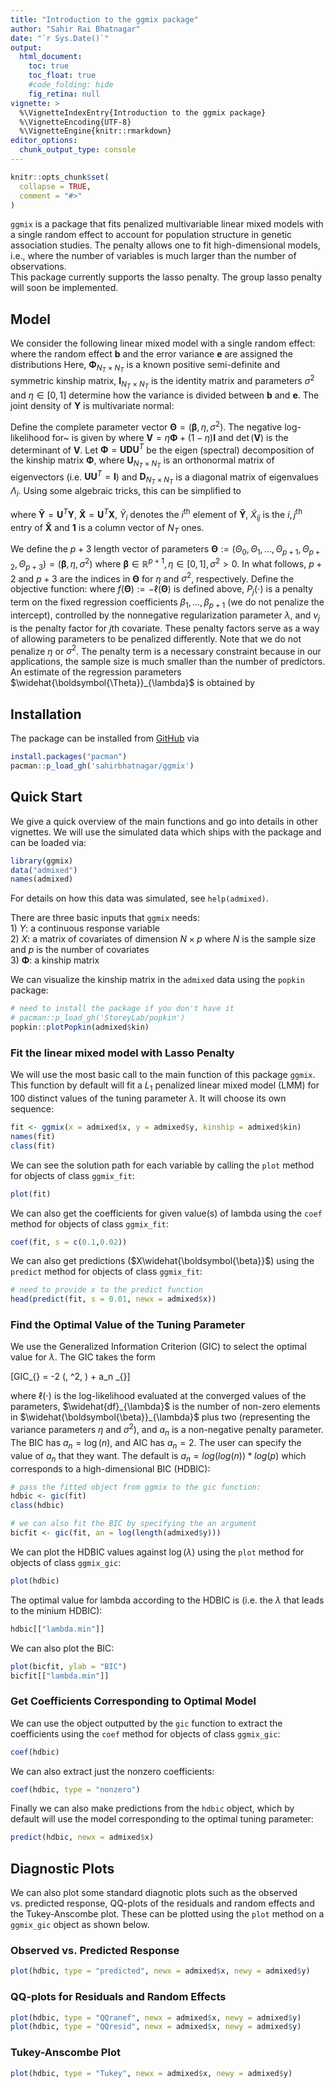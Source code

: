 ```yaml
---
title: "Introduction to the ggmix package"
author: "Sahir Rai Bhatnagar"
date: "`r Sys.Date()`"
output:
  html_document:
    toc: true
    toc_float: true
    #code_folding: hide
    fig_retina: null
vignette: >
  %\VignetteIndexEntry{Introduction to the ggmix package}
  %\VignetteEncoding{UTF-8}
  %\VignetteEngine{knitr::rmarkdown}
editor_options: 
  chunk_output_type: console
---
```


```r
knitr::opts_chunk$set(
  collapse = TRUE,
  comment = "#>"
)
```


`ggmix` is a package that fits penalized multivariable linear mixed models with a single random effect to account for population structure in genetic association studies. The penalty allows one to fit high-dimensional models, i.e., where the number of variables is much larger than the number of observations.  
This package currently supports the lasso penalty. The group lasso penalty will soon be implemented. 

## Model 

We consider the following linear mixed model with a single random effect:
\begin{equation}
\mathbf{Y} = \mathbf{X} \boldsymbol{\beta} + \mathbf{b} + \mathbf{e}
\end{equation}
where the random effect $\mathbf{b}$ and the error variance $\mathbf{e}$ are assigned the distributions
\begin{equation}
\mathbf{b} \sim \mathcal{N}(0, \eta \sigma^2 \boldsymbol{\Phi}) \qquad \mathbf{e} \sim \mathcal{N}(0, (1-\eta)\sigma^2 \mathbf{I})
\end{equation}
Here, $\boldsymbol{\Phi}_{N_T \times N_T}$ is a known positive semi-definite and symmetric kinship matrix, $\mathbf{I}_{N_T \times N_T}$ is the identity matrix and parameters $\sigma^2$ and $\eta \in [0,1]$ determine how the variance is divided between $\mathbf{b}$ and $\mathbf{e}$. The joint density of $\mathbf{Y}$ is multivariate normal:
\begin{equation}
\mathbf{Y} | (\boldsymbol{\beta}, \eta, \sigma^2) \sim \mathcal{N}(\mathbf{X} \boldsymbol{\beta}, \eta \sigma^2 \boldsymbol{\Phi} + (1-\eta)\sigma^2 \mathbf{I}) \label{eq:prinen}
\end{equation}  

Define the complete parameter vector $\boldsymbol{\Theta} = \left(\boldsymbol{\beta}, \eta, \sigma^2 \right)$. The negative log-likelihood for~\eqref{eq:prinen} is given by
\begin{align}
-\ell(\boldsymbol{\Theta}) & \propto \frac{N_T}{2}\log(\sigma^2) + \frac{1}{2}\log\left(\det(\mathbf{V})\right) + \frac{1}{2\sigma^2} \left(\mathbf{Y} - \mathbf{X} \boldsymbol{\beta}\right)^T \mathbf{V}^{-1} \left(\mathbf{Y} - \mathbf{X} \boldsymbol{\beta}\right)  \label{eq:LogLike} 
\end{align}
where $\mathbf{V} = \eta \boldsymbol{\Phi} + (1-\eta) \mathbf{I}$ and $\det(\mathbf{V})$ is the determinant of $\mathbf{V}$. Let $\boldsymbol{\Phi} = \mathbf{U} \mathbf{D} \mathbf{U}^T$ be the eigen (spectral) decomposition of the kinship matrix $\boldsymbol{\Phi}$, where $\mathbf{U}_{N_T \times N_T}$ is an orthonormal matrix of eigenvectors (i.e. $\mathbf{U} \mathbf{U}^T = \mathbf{I}$) and $\mathbf{D}_{N_T \times N_T}$ is a diagonal matrix of eigenvalues $\Lambda_i$. Using some algebraic tricks, this can be simplified to  

\begin{align}
-\ell(\boldsymbol{\Theta}) & = \frac{N_T}{2}\log(\sigma^2) + \frac{1}{2} \sum_{i=1}^{N_T} \log(1 + \eta (\Lambda_i-1)) + \frac{1}{2\sigma^2} \sum_{i=1}^{N_T}\frac{\left(  \tilde{Y}_i - \sum_{j=0}^{p}\tilde{X}_{ij+1}\beta_j \right) ^2}{1 + \eta (\Lambda_i-1)}  \label{eq:LikeFinal}
\end{align}

where $\mathbf{\tilde{Y}} = \mathbf{U}^T \mathbf{Y}$, $\mathbf{\tilde{X}} = \mathbf{U}^T \mathbf{X}$, $\tilde{Y}_i$ denotes the $i^{\textrm{th}}$ element of $\mathbf{\tilde{Y}}$, $\tilde{X}_{ij}$ is the $i,j^{\textrm{th}}$ entry of $\mathbf{\tilde{X}}$ and $\mathbf{1}$ is a column vector of $N_T$ ones.  

We define the $p+3$  length vector of parameters $\boldsymbol{\Theta} := \left(\Theta_0, \Theta_1, \ldots, \Theta_{p+1}, \Theta_{p+2}, \Theta_{p+3}\right) =  \left(\boldsymbol{\beta}, \eta, \sigma^2 \right)$ where $\boldsymbol{\beta} \in \mathbb{R}^{p+1}, \eta \in [0,1], \sigma^2 >0$. In what follows, $p+2$ and $p+3$ are the indices in $\boldsymbol{\Theta}$ for $\eta$ and $\sigma^2$, respectively. Define the objective function:
\begin{equation}
Q_{\lambda}(\boldsymbol{\Theta}) = f(\boldsymbol{\Theta}) + \lambda \sum_{j\neq 0} v_j P_j(\beta_j)
\end{equation}
where $f(\boldsymbol{\Theta}):=-\ell(\boldsymbol{\Theta})$ is defined above, $P_j(\cdot)$ is a penalty term on the fixed regression coefficients $\beta_1, \ldots, \beta_{p+1}$ (we do not penalize the intercept), controlled by the nonnegative regularization parameter $\lambda$, and $v_j$ is the penalty factor for $j$th covariate. These penalty factors serve as a way of allowing parameters to be penalized differently. Note that we do not penalize $\eta$ or $\sigma^2$. The penalty term is a necessary constraint because in our applications, the sample size is much smaller than the number of predictors. An estimate of the regression parameters $\widehat{\boldsymbol{\Theta}}_{\lambda}$ is obtained by
\begin{equation}
\widehat{\boldsymbol{\Theta}}_{\lambda} = \arg\min_{\boldsymbol{\Theta}} Q_{\lambda}(\boldsymbol{\Theta}) \label{eq:estimator}
\end{equation} 


## Installation

The package can be installed from [GitHub](https://github.com/sahirbhatnagar/ggmix) via


```r
install.packages("pacman")
pacman::p_load_gh('sahirbhatnagar/ggmix')
```



## Quick Start

We give a quick overview of the main functions and go into details in other vignettes. We will use the simulated data which ships with the package and can be loaded via:

```r
library(ggmix)
data("admixed")
names(admixed)
```
For details on how this data was simulated, see `help(admixed)`.  

There are three basic inputs that `ggmix` needs:  
1) $Y$: a continuous response variable  
2) $X$: a matrix of covariates of dimension $N \times p$ where $N$ is the sample size and $p$ is the number of covariates  
3) $\boldsymbol{\Phi}$: a kinship matrix  

We can visualize the kinship matrix in the `admixed` data using the `popkin` package:  

```r
# need to install the package if you don't have it
# pacman::p_load_gh('StoreyLab/popkin')
popkin::plotPopkin(admixed$kin)
```

### Fit the linear mixed model with Lasso Penalty

We will use the most basic call to the main function of this package `ggmix`. This function by default will fit a $L_1$ penalized linear mixed model (LMM) for 100 distinct values of the tuning parameter $\lambda$. It will choose its own sequence:  

```r
fit <- ggmix(x = admixed$x, y = admixed$y, kinship = admixed$kin)
names(fit)
class(fit)
```

We can see the solution path for each variable by calling the `plot` method for objects of class `ggmix_fit`:  

```r
plot(fit)
```

We can also get the coefficients for given value(s) of lambda using the `coef` method for objects of class `ggmix_fit`:  

```r
coef(fit, s = c(0.1,0.02))
```

We can also get predictions ($X\widehat{\boldsymbol{\beta}}$) using the `predict` method for objects of class `ggmix_fit`:  

```r
# need to provide x to the predict function
head(predict(fit, s = 0.01, newx = admixed$x))
```


### Find the Optimal Value of the Tuning Parameter

We use the Generalized Information Criterion (GIC) to select the optimal value for $\lambda$. The GIC takes the form  

\[GIC_{\lambda} = -2 \ell(\widehat{\boldsymbol{\beta}}, \widehat{\sigma}^2, \widehat{\eta}) + a_n \cdot \widehat{df}_{\lambda}\]

where $\ell(\cdot)$ is the log-likelihood evaluated at the converged values of the parameters,  $\widehat{df}_{\lambda}$ is the number of non-zero elements in $\widehat{\boldsymbol{\beta}}_{\lambda}$ plus two (representing the variance parameters $\eta$ and $\sigma^2$), and $a_n$ is a non-negative penalty parameter. The BIC has $a_n = \log(n)$, and AIC has $a_n = 2$.  The user can specify the value of $a_n$ that they want. The default is $a_n = log(log(n)) * log(p)$ which corresponds to a high-dimensional BIC (HDBIC): 

```r
# pass the fitted object from ggmix to the gic function:
hdbic <- gic(fit)
class(hdbic)

# we can also fit the BIC by specifying the an argument
bicfit <- gic(fit, an = log(length(admixed$y)))
```

We can plot the HDBIC values against $\log(\lambda)$ using the `plot` method for objects of class `ggmix_gic`:  

```r
plot(hdbic)
```

The optimal value for lambda according to the HDBIC is (i.e. the $\lambda$ that leads to the minium HDBIC):

```r
hdbic[["lambda.min"]]
```


We can also plot the BIC:

```r
plot(bicfit, ylab = "BIC")
bicfit[["lambda.min"]]
```


### Get Coefficients Corresponding to Optimal Model

We can use the object outputted by the `gic` function to extract the coefficients using the `coef` method for objects of class `ggmix_gic`:  

```r
coef(hdbic)
```

We can also extract just the nonzero coefficients:

```r
coef(hdbic, type = "nonzero")
```


Finally we can also make predictions from the `hdbic` object, which by default will use the model corresponding to the optimal tuning parameter:

```r
predict(hdbic, newx = admixed$x)
```


## Diagnostic Plots

We can also plot some standard diagnotic plots such as the observed vs. predicted response, QQ-plots of the residuals and random effects and the Tukey-Anscombe plot. These can be plotted using the `plot` method on a `ggmix_gic` object as shown below.  


### Observed vs. Predicted Response

```r
plot(hdbic, type = "predicted", newx = admixed$x, newy = admixed$y)
```


### QQ-plots for Residuals and Random Effects

```r
plot(hdbic, type = "QQranef", newx = admixed$x, newy = admixed$y)
plot(hdbic, type = "QQresid", newx = admixed$x, newy = admixed$y)
```


### Tukey-Anscombe Plot

```r
plot(hdbic, type = "Tukey", newx = admixed$x, newy = admixed$y)
```



